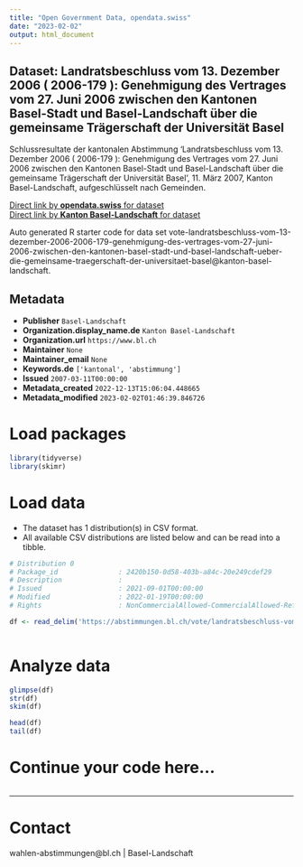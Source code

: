 ```yaml
---
title: "Open Government Data, opendata.swiss"
date: "2023-02-02"
output: html_document
---
```


## Dataset: Landratsbeschluss vom 13. Dezember 2006 ( 2006-179 ): Genehmigung des Vertrages vom 27. Juni 2006 zwischen den Kantonen Basel-Stadt und Basel-Landschaft über die gemeinsame Trägerschaft der Universität Basel

Schlussresultate der kantonalen Abstimmung 'Landratsbeschluss vom 13. Dezember 2006 ( 2006-179 ): Genehmigung des Vertrages vom 27. Juni 2006 zwischen den Kantonen Basel-Stadt und Basel-Landschaft über die gemeinsame Trägerschaft der Universität Basel', 11. März 2007, Kanton Basel-Landschaft, aufgeschlüsselt nach Gemeinden.

[Direct link by **opendata.swiss** for dataset](https://opendata.swiss/de/dataset/landratsbeschluss-vom-13-dezember-2006-2006-179-genehmigung-des-vertrages-vom-27-juni-2006-zwis)<br>
[Direct link by **Kanton Basel-Landschaft** for dataset](https://abstimmungen.bl.ch/vote/landratsbeschluss-vom-13-dezember-2006-2006-179-genehmigung-des-vertrages-vom-27-juni-2006-zwischen-den-kantonen-basel-stadt-und-basel-landschaft-ueber-die-gemeinsame-traegerschaft-der-universitaet-basel/data)

Auto generated R starter code for data set vote-landratsbeschluss-vom-13-dezember-2006-2006-179-genehmigung-des-vertrages-vom-27-juni-2006-zwischen-den-kantonen-basel-stadt-und-basel-landschaft-ueber-die-gemeinsame-traegerschaft-der-universitaet-basel@kanton-basel-landschaft.

## Metadata

- **Publisher** `Basel-Landschaft`
- **Organization.display_name.de** `Kanton Basel-Landschaft`
- **Organization.url** `https://www.bl.ch`
- **Maintainer** `None`
- **Maintainer_email** `None`
- **Keywords.de** `['kantonal', 'abstimmung']`
- **Issued** `2007-03-11T00:00:00`
- **Metadata_created** `2022-12-13T15:06:04.448665`
- **Metadata_modified** `2023-02-02T01:46:39.846726`


# Load packages

```r

library(tidyverse)
library(skimr)

```

# Load data

-   The dataset has 1 distribution(s) in CSV format.
-   All available CSV distributions are listed below and can be read into a tibble.

```r

# Distribution 0
# Package_id               : 2420b150-0d58-403b-a84c-20e249cdef29
# Description              : 
# Issued                   : 2021-09-01T00:00:00
# Modified                 : 2022-01-19T00:00:00
# Rights                   : NonCommercialAllowed-CommercialAllowed-ReferenceRequired

df <- read_delim('https://abstimmungen.bl.ch/vote/landratsbeschluss-vom-13-dezember-2006-2006-179-genehmigung-des-vertrages-vom-27-juni-2006-zwischen-den-kantonen-basel-stadt-und-basel-landschaft-ueber-die-gemeinsame-traegerschaft-der-universitaet-basel/data-csv')



```

# Analyze data

```r

glimpse(df)
str(df)
skim(df)

head(df)
tail(df)

```

# Continue your code here...

```r

```

------------------------------------------------------------------------

# Contact

wahlen-abstimmungen@bl.ch | Basel-Landschaft
